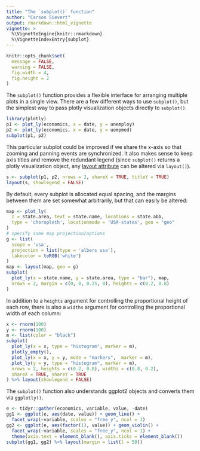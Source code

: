 ```yaml
---
title: "The `subplot()` function"
author: "Carson Sievert"
output: rmarkdown::html_vignette
vignette: >
  %\VignetteEngine{knitr::rmarkdown} 
  %\VignetteIndexEntry{subplot}
---
```


```r
knitr::opts_chunk$set(
  message = FALSE, 
  warning = FALSE, 
  fig.width = 4, 
  fig.height = 2
)
```

The `subplot()` function provides a flexible interface for arranging multiple plots in a single view. There are a few different ways to use `subplot()`, but the simplest way to pass plotly visualization objects directly to `subplot()`.

```r
library(plotly)
p1 <- plot_ly(economics, x = date, y = unemploy)
p2 <- plot_ly(economics, x = date, y = uempmed)
subplot(p1, p2)
```

This particular subplot could be improved if we share the x-axis so that zooming and panning events are synchronized. It also makes sense to keep axis titles and remove the redundant legend (since `subplot()` returns a plotly visualization object, any [layout attribute](https://plot.ly/r/reference/#layout) can be altered via `layout()`).

```r
s <- subplot(p1, p2, nrows = 2, shareX = TRUE, titleY = TRUE)
layout(s, showlegend = FALSE)
```

By default, every subplot is allocated equal spacing, and the margins between them are set somewhat arbitrarily, but that can easily be altered:

```r
map <- plot_ly(
  z = state.area, text = state.name, locations = state.abb,
  type = 'choropleth', locationmode = 'USA-states', geo = "geo"
)
# specify some map projection/options
g <- list(
  scope = 'usa',
  projection = list(type = 'albers usa'),
  lakecolor = toRGB('white')
)
map <- layout(map, geo = g)
subplot(
  plot_ly(x = state.name, y = state.area, type = "bar"), map,
  nrows = 2, margin = c(0, 0, 0.25, 0), heights = c(0.2, 0.8)
)
```

In addition to a `heights` argument for controlling the proportional height of each row, there is also a `widths` argument for controlling the proportional width of each column:

```r
x <- rnorm(100)
y <- rnorm(100)
m <- list(color = "black")
subplot(
  plot_ly(x = x, type = "histogram", marker = m), 
  plotly_empty(), 
  plot_ly(x = x, y = y, mode = "markers",  marker = m), 
  plot_ly(y = y, type = "histogram", marker = m),
  nrows = 2, heights = c(0.2, 0.8), widths = c(0.8, 0.2), 
  shareX = TRUE, shareY = TRUE
) %>% layout(showlegend = FALSE)
```

The `subplot()` function also understands ggplot2 objects and converts them via `ggplotly()`.

```r
e <- tidyr::gather(economics, variable, value, -date)
gg1 <- ggplot(e, aes(date, value)) + geom_line() +
  facet_wrap(~variable, scales = "free_y", ncol = 1)
gg2 <- ggplot(e, aes(factor(1), value)) + geom_violin() +
  facet_wrap(~variable, scales = "free_y", ncol = 1) + 
  theme(axis.text = element_blank(), axis.ticks = element_blank())
subplot(gg1, gg2) %>% layout(margin = list(l = 50))
```




